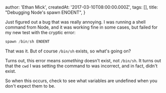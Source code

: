 
  author: 'Ethan Mick',
  createdAt: '2017-03-10T08:00:00.000Z',
  tags: [],
  title: "Debugging Node's spawn ENOENT",
}


Just figured out a bug that was really annoying. I was running a shell
command from Node, and it was working fine in some cases, but failed for
my new test with the cryptic error:

```js
spawn /bin/sh ENOENT
```

That was it. But of course `/bin/sh` exists, so what's going on?

Turns out, this error means _something_ doesn't exist, not `/bin/sh`.
It turns out that the `cwd` I was setting the command to was incorrect,
and in fact, didn't exist.

So when this occurs, check to see what variables are undefined when you
don't expect them to be.
